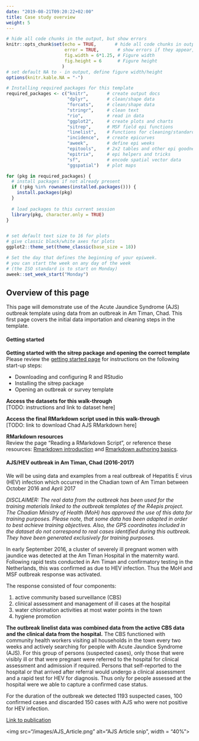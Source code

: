 ```yaml
---
date: "2019-08-21T09:20:22+02:00"
title: Case study overview
weight: 5
---
```




```r
# hide all code chunks in the output, but show errors
knitr::opts_chunk$set(echo = TRUE,       # hide all code chunks in output
                      error = TRUE,       # show errors if they appear, but don't stop
                      fig.width = 6*1.25, # Figure width
                      fig.height = 6      # Figure height
                     )
# set default NA to - in output, define figure width/height
options(knitr.kable.NA = "-")

# Installing required packages for this template
required_packages <- c("knitr",       # create output docs
                       "dplyr",       # clean/shape data
                       "forcats",     # clean/shape data
                       "stringr",     # clean text
                       "rio",         # read in data
                       "ggplot2",     # create plots and charts
                       "sitrep",      # MSF field epi functions
                       "linelist",    # Functions for cleaning/standardising data
                       "incidence",   # create epicurves
                       "aweek",       # define epi weeks
                       "epitools",    # 2x2 tables and other epi goodness
                       "epitrix",     # epi helpers and tricks
                       "sf",          # encode spatial vector data
                       "ggspatial")   # plot maps

for (pkg in required_packages) {
  # install packages if not already present
  if (!pkg %in% rownames(installed.packages())) {
    install.packages(pkg)
  }
  
  # load packages to this current session 
  library(pkg, character.only = TRUE)
}


# set default text size to 16 for plots
# give classic black/white axes for plots
ggplot2::theme_set(theme_classic(base_size = 18))

# Set the day that defines the beginning of your epiweek.
# you can start the week on any day of the week
# (the ISO standard is to start on Monday) 
aweek::set_week_start("Monday")
```

## Overview of this page
This page will demonstrate use of the Acute Jaundice Syndrome (AJS) outbreak template using data from an outbreak in Am Timan, Chad. This first page covers the initial data importation and cleaning steps in the template.  

#### Getting started  

**Getting started with the sitrep package and opening the correct template**
Please review the [getting started page](https://r4epis.netlify.com/welcome/001-getting-started/) for instructions on the following start-up steps:  

* Downloading and configuring R and RStudio  
* Installing the sitrep package  
* Opening an outbreak or survey template  

**Access the datasets for this walk-through**  
[TODO: instructions and link to dataset here]

**Access the final RMarkdown script used in this walk-through**  
[TODO: link to download Chad AJS RMarkdown here]

**RMarkdown resources**  
Review the page "Reading a RMarkdown Script", or reference these resources: [Rmarkdown introduction](https://rmarkdown.rstudio.com/articles_intro.html) and [Rmarkdown authoring basics](https://rmarkdown.rstudio.com/authoring_basics.html).  

  


#### AJS/HEV outbreak in Am Timan, Chad (2016-2017)

We will be using data and examples from a real outbreak of Hepatitis E virus (HEV) infection which occurred in the Chadian town of Am Timan between October 2016 and April 2017  

*DISCLAIMER: The real data from the outbreak has been used for the training materials linked to the outbreak templates of the R4epis project. The Chadian Ministry of Health (MoH) has approved the use of this data for training purposes. Please note, that some data has been adapted in order to best achieve training objectives. Also, the GPS coordinates included in the dataset do not correspond to real cases identified during this outbreak. They have been generated exclusively for training purposes.*  

In early September 2016, a cluster of severely ill pregnant women with jaundice was detected at the Am Timan Hospital in the maternity ward. Following rapid tests conducted in Am Timan and confirmatory testing in the Netherlands, this was confirmed as due to HEV infection. Thus the MoH and MSF outbreak response was activated.  

The response consisted of four components:  

1) active community based surveillance (CBS)  
2) clinical assessment and management of ill cases at the hospital  
3) water chlorination activities at most water points in the town  
4) hygiene promotion  

**The outbreak linelist data was combined data from the active CBS data and the clinical data from the hospital.** The CBS functioned with community health workers visiting all households in the town every two weeks and actively searching for people with Acute Jaundice Syndrome (AJS). For this group of persons (suspected cases), only those that were visibly ill or that were pregnant were referred to the hospital for clinical assessment and admission if required. Persons that self-reported to the hospital or that arrived after referral would undergo a clinical assessment and a rapid test for HEV for diagnosis. Thus only for people assessed at the hospital were we able to capture a confirmed case status.  

For the duration of the outbreak we detected 1193 suspected cases, 100 confirmed cases and discarded 150 cases with AJS who were not positive for HEV infection.  

[Link to publication](https://journals.plos.org/plosone/article?id=10.1371/journal.pone.0188240)  

<img src="/images/AJS_Article.png" alt="AJS Article snip", width = "40%">



